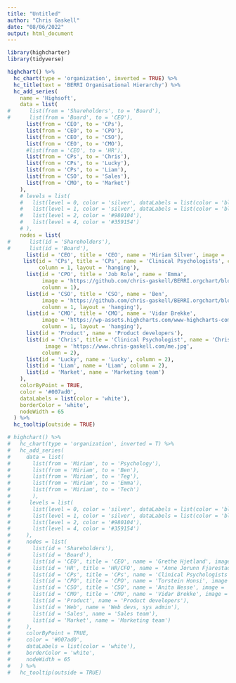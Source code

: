 ```yaml
---
title: "Untitled"
author: "Chris Gaskell"
date: "08/06/2022"
output: html_document
---
```


```r
library(highcharter)
library(tidyverse)

highchart() %>%
  hc_chart(type = 'organization', inverted = TRUE) %>%
  hc_title(text = 'BERRI Organisational Hierarchy') %>%
  hc_add_series(
    name = 'Highsoft',
    data = list(
#      list(from = 'Shareholders', to = 'Board'),
#      list(from = 'Board', to = 'CEO'),
      list(from = 'CEO', to = 'CPs'),
      list(from = 'CEO', to = 'CPO'),
      list(from = 'CEO', to = 'CSO'),
      list(from = 'CEO', to = 'CMO'),
      #list(from = 'CEO', to = 'HR'),
      list(from = 'CPs', to = 'Chris'),
      list(from = 'CPs', to = 'Lucky'),
      list(from = 'CPs', to = 'Liam'),
      list(from = 'CSO', to = 'Sales'),
      list(from = 'CMO', to = 'Market')
    ),
    # levels = list(
    #   list(level = 0, color = 'silver', dataLabels = list(color = 'black'), height = 55),
    #   list(level = 1, color = 'silver', dataLabels = list(color = 'black'), height = 55),
    #   list(level = 2, color = '#980104'),
    #   list(level = 4, color = '#359154')
    # ),
    nodes = list(
#      list(id = 'Shareholders'),
#      list(id = 'Board'),
      list(id = 'CEO', title = 'CEO', name = 'Miriam Silver', image = 'https://github.com/chris-gaskell/BERRI.orgchart/blob/main/images/Miriam.png?raw=true'),
     list(id = 'CPs', title = 'CPs', name = 'Clinical Psychologists', color = '#007ad0', #image = ,
          column = 1, layout = 'hanging'),
      list(id = 'CPO', title = 'Job Role', name = 'Emma',
           image = 'https://github.com/chris-gaskell/BERRI.orgchart/blob/main/images/Scott%20Milsom%20-%20Brick%20Background%20.jpg?raw=true',
           column = 1),
      list(id = 'CSO', title = 'CSO', name = 'Ben',
           image = 'https://github.com/chris-gaskell/BERRI.orgchart/blob/main/images/IMG_7457.jpg?raw=true',
           column = 1, layout = 'hanging'),
      list(id = 'CMO', title = 'CMO', name = 'Vidar Brekke',
           image = 'https://wp-assets.highcharts.com/www-highcharts-com/blog/wp-content/uploads/2018/11/13105551/Vidar.jpg',
           column = 1, layout = 'hanging'),
      list(id = 'Product', name = 'Product developers'),
      list(id = 'Chris', title = 'Clinical Psychologist', name = 'Chris Gaskell',
            image = 'https://www.chris-gaskell.com/me.jpg',
           column = 2),
      list(id = 'Lucky', name = 'Lucky', column = 2),
      list(id = 'Liam', name = 'Liam', column = 2),
      list(id = 'Market', name = 'Marketing team')
    ),
    colorByPoint = TRUE,
    color = '#007ad0',
    dataLabels = list(color = 'white'),
    borderColor = 'white',
    nodeWidth = 65
  ) %>%
  hc_tooltip(outside = TRUE)
```





```r
# highchart() %>%
#   hc_chart(type = 'organization', inverted = T) %>%
#   hc_add_series(
#     data = list(
#       list(from = 'Miriam', to = 'Psychology'),
#       list(from = 'Miriam', to = 'Ben'),
#       list(from = 'Miriam', to = 'Teg'),
#       list(from = 'Miriam', to = 'Emma'),
#       list(from = 'Miriam', to = 'Tech')
#       ),
#      levels = list(
#       list(level = 0, color = 'silver', dataLabels = list(color = 'black'), height = 55),
#       list(level = 1, color = 'silver', dataLabels = list(color = 'black'), height = 55),
#       list(level = 2, color = '#980104'),
#       list(level = 4, color = '#359154')
#     ),
#     nodes = list(
#       list(id = 'Shareholders'),
#       list(id = 'Board'),
#       list(id = 'CEO', title = 'CEO', name = 'Grethe Hjetland', image = 'AnneJorunn.jpeg'),
#       list(id = 'HR', title = 'HR/CFO', name = 'Anne Jorunn Fjarestad', color = '#007ad0', image = 'https://github.com/chris-gaskell/BERRI.orgchart/blob/main/images/Miriam%20Silver%20-%20Nature%20Background.png', column = 3, offset = '75%'),
#       list(id = 'CPs', title = 'CPs', name = 'Clinical Psychologists', color = '#007ad0', image = 'https://wp-assets.highcharts.com/www-highcharts-com/blog/wp-content/uploads/2018/11/12140620/Christer.jpg', column = 4, layout = 'hanging'),
#       list(id = 'CPO', title = 'CPO', name = 'Torstein Honsi', image = 'https://wp-assets.highcharts.com/www-highcharts-com/blog/wp-content/uploads/2018/11/12131849/Torstein1.jpg', column = 4),
#       list(id = 'CSO', title = 'CSO', name = 'Anita Nesse', image = 'https://wp-assets.highcharts.com/www-highcharts-com/blog/wp-content/uploads/2018/11/12132313/Anita.jpg', column = 4, layout = 'hanging'),
#       list(id = 'CMO', title = 'CMO', name = 'Vidar Brekke', image = 'https://wp-assets.highcharts.com/www-highcharts-com/blog/wp-content/uploads/2018/11/13105551/Vidar.jpg', column = 4, layout = 'hanging'),
#       list(id = 'Product', name = 'Product developers'),
#       list(id = 'Web', name = 'Web devs, sys admin'),
#       list(id = 'Sales', name = 'Sales team'),
#       list(id = 'Market', name = 'Marketing team')
#     ),
#     colorByPoint = TRUE,
#     color = '#007ad0',
#     dataLabels = list(color = 'white'),
#     borderColor = 'white',
#     nodeWidth = 65
#   ) %>%
#   hc_tooltip(outside = TRUE)

```


